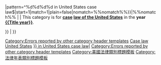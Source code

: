 <includeonly><!--
  # The first step is to check whether this is a category page
  -->{{Category other<!--
      -->|<!-- ############### It is a category ###############################
               # So check that it matches the required format:  "YYYY in United States case law"
            -->{{#ifeq: {{#invoke:String|match|s={{#invoke:HTMLDecode | HTMLDecode | text={{PAGENAME}} }}|pattern=^%d%d%d%d in United States case law$|start=1|match=1|plain=false|nomatch=%%nomatch%%}}|%%nomatch%%<!--
                -->|<!-- # Doesn't match
                      -->{{Error|Invalid page name.<br />[[Template:YYYY in United States case law category header]] is for use only on category pages whose title is of the form "YYYY in United States case law", where YYYY is a 4-digit year}}<!--
                      -->[[Category:Errors reported by other category header templates]]<!--
                -->|<!--
# outdent
########### Begin the section that actually makes the category ###########

-->{{Portal<!--
    -->|Law<!--
    -->|United States<!--
    -->|{{FindYDCportal|{{Title year}} }}<!--
-->}}
This category is for '''[[case law|case]] [[law of the United States]]''' in the '''year [[{{Title year}}]]'''.
{{Navseasoncats with decades below year}}

[[Category:{{Title year}} in American law|Case law]]
[[Category:{{Title year}} in case law|United States]]
[[Category:United States case law by year|{{Title year}}]]
[[Category:{{DECADE|{{Title year}}}} in United States case law|{{Title year}}]]<!--

########### End the section that actually makes the category ###########
# un-outdent
            -->}}<!--
      -->|<!-- ############### Not a category ###############################
          -->{{Error|This page is not in the [[Wikipedia:Namespace|category namespace]].<br />[[Template:YYYY in United States case law category header]] is for use only on category pages whose title is of the form "YYYY in United States case law", where YYYY is a 4-digit year}}<!--
          -->[[Category:Errors reported by other category header templates]]<!--
  -->}}</includeonly><!--
 # Note {{CatAutoTOC}} needs to be available whether or not this template page has been transcluded
-->{{CatAutoTOC}}<!--
--><noinclude><!--
-->{{Documentation|content=<!--
-->Use this to create a category of the form "YYYY in United States case law", where YYYY is a 4-digit year

e.g. [[:Category:1965 in United States case law]]

== Usage ==
<code><nowiki>{{YYYY in United States case law category header}}</nowiki></code> 

No parameters needed
== See also ==
* [[:Template:YYYY in American law category header]]
* [[:Template:YYY0s in American law category header]]
* [[:Template:YYYY in United States case law category header]]
* [[:Template:YYY0s in United States case law category header]]
}}
[[Category:美國法律類別標題模板]]
[[Category:法律年表類別標題模板]]
</noinclude>
